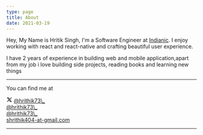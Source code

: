 ```yaml
---
type: page
title: About
date: 2021-03-19
---
```




<Avatar />

Hey, My Name is Hritik Singh, I'm a Software Engineer at <a href='https://indianic.com' target="_blank">Indianic</a>. I enjoy working with react and react-native and crafting beautiful user experience.

I have 2 years of experience in building web and mobile application,apart from my job i love building side projects, reading books and learning new things

---

You can find me at

<div className='flex items-center gap-5'>
  <div className="flex items-center gap-1">
    <svg xmlns="http://www.w3.org/2000/svg" className="icon icon-tabler icon-tabler-brand-x" width="16" height="16" viewBox="0 0 24 24" stroke-width="2" stroke="currentColor" fill="none" stroke-linecap="round" stroke-linejoin="round">
      <title>X (formerly known as Twitter)</title>
      <path stroke="none" d="M0 0h24v24H0z" fill="none"></path>
      <path d="M4 4l11.733 16h4.267l-11.733 -16z"></path>
      <path d="M4 20l6.768 -6.768m2.46 -2.46l6.772 -6.772"></path>
    </svg>
  <a href='https://twitter.com/hrithik73_' target='_blank' className="text-sm">
    @hrithik73\_
  </a>
  </div>

<div className='flex items-center gap-1'>
  <Github size={20} />
  <a href='https://github.com/hrithik73' target='_blank' className='text-sm'>
    @hrithik73\_
  </a>
</div>

<div className='flex items-center gap-1'>
  <Instagram size={18} />
  <a
    href='https://instagram.com/hrithik73_'
    target='_blank'
    className='text-sm'
  >
    @hrithik73\_
  </a>
</div>

<div className='flex items-center gap-1'>
  <Mail size={18} />
  <a href='mailto:shrithik404@gmail.com' target='_blank' className='text-sm'>
    shrithik404-at-gmail.com
  </a>
</div>

</div>

---
